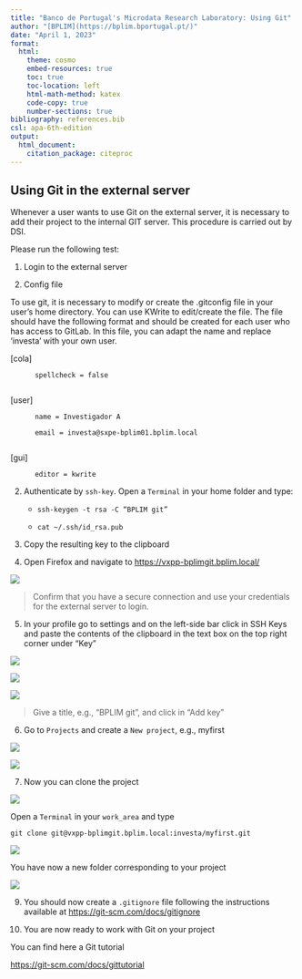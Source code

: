 ```yaml
---
title: "Banco de Portugal's Microdata Research Laboratory: Using Git"
author: "[BPLIM](https://bplim.bportugal.pt/)"
date: "April 1, 2023"
format:
  html:
    theme: cosmo
    embed-resources: true
    toc: true
    toc-location: left
    html-math-method: katex
    code-copy: true
    number-sections: true
bibliography: references.bib
csl: apa-6th-edition
output:
  html_document:
    citation_package: citeproc
---
```



## Using Git in the external server

Whenever a user wants to use Git on the external server, it is necessary to add their project to the internal GIT server. This procedure is carried out by DSI.

Please run the following test:

1.	Login to the external server


2. Config file

To use git, it is necessary to modify or create the .gitconfig file in your user's home directory. You can use KWrite to edit/create the file. The file should have the following format and should be created for each user who has access to GitLab. In this file, you can adapt the name and replace 'investa' with your own user.


  [cola]
  
          spellcheck = false
          
  [user]
  
          name = Investigador A
          
          email = investa@sxpe-bplim01.bplim.local
          
  [gui]
  
          editor = kwrite



2.	Authenticate by `ssh-key`. Open a `Terminal` in your home folder and type:

    - `ssh-keygen -t rsa -C “BPLIM git”`

    - `cat ~/.ssh/id_rsa.pub`

3.	Copy the resulting key to the clipboard

4.	Open Firefox and navigate to [https://vxpp-bplimgit.bplim.local/](https://vxpp-bplimgit.bplim.local/)

![](images/fig1.png)

> Confirm that you have a secure connection and use your credentials for the external server to login. 

5.	In your profile go to settings and on the left-side bar click in SSH Keys and paste the contents of the clipboard in the text box on the top right corner under "Key"

![](images/fig2.png)

![](images/fig3.png)

![](images/fig4.png)

> Give a title, e.g., "BPLIM git", and click in "Add key"


6. Go to `Projects` and create a `New project`, e.g., myfirst


![](images/fig5.png)


![](images/fig7.png)


7. Now you can clone the project


![](images/fig6.png)

Open a `Terminal` in your `work_area` and type

`git clone git@vxpp-bplimgit.bplim.local:investa/myfirst.git`


![](images/fig8.png)


You have now a new folder corresponding to your project

![](images/fig9.png)

9. You should now create a `.gitignore` file following the instructions available at [https://git-scm.com/docs/gitignore](https://git-scm.com/docs/gitignore)

8. You are now ready to work with Git on your project

You can find here a Git tutorial

[https://git-scm.com/docs/gittutorial](https://git-scm.com/docs/gittutorial)



